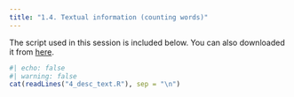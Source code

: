 ```yaml
---
title: "1.4. Textual information (counting words)"
---
```


The script used in this session is included below. You can also downloaded it from <a href="4_desc_text.R" download>here</a>.

```r
#| echo: false
#| warning: false
cat(readLines("4_desc_text.R"), sep = "\n")
```


